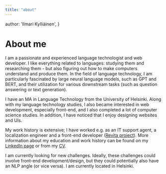```yaml
---
title: "about"
---
```


  author: 'Ilmari Kylliäinen',
}


# About me

I am a passionate and experienced language technologist and web developer. I like everything related to languages: studying them and researching them - but also figuring out how to make computers understand and produce them. In the field of language technology, I am particularly fascinated by large neural language models, such as GPT and BERT, and their utilization for various downstream tasks (such as question answering or text generation).

I have an MA in Language Technology from the University of Helsinki. Along with my language technology studies, I also became interested in web development, especially front-end, and I also completed a lot of computer science studies. In addition, I have noticed that I enjoy designing websites and UIs.

My work history is extensive; I have worked e.g. as an IT support agent, a localization engineer and a front-end developer ([Revita project](https://revita.cs.helsinki.fi/)). More information about my education and work history can be found on my [LinkedIn page](https://www.linkedin.com/in/ilmari-kylli%C3%A4inen-71a1a818a/) or from my [CV](/images/kylliainenilmari-cv-2022.pdf).

I am currently looking for new challenges. Ideally, these challenges could involve front-end development/design, but they could potentially also have an NLP angle (or vice versa). I am currently located in Helsinki.